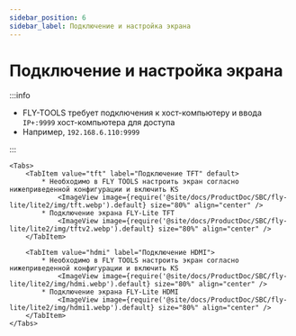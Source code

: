 ```yaml
---
sidebar_position: 6
sidebar_label: Подключение и настройка экрана
---
```







# Подключение и настройка экрана

:::info

* FLY-TOOLS требует подключения к хост-компьютеру и ввода `IP+:9999` хост-компьютера для доступа
* Например, `192.168.6.110:9999`

:::

    <Tabs>
        <TabItem value="tft" label="Подключение TFT" default>
            * Необходимо в FLY TOOLS настроить экран согласно нижеприведенной конфигурации и включить KS
                <ImageView image={require('@site/docs/ProductDoc/SBC/fly-lite/lite2/img/tft.webp').default} size="80%" align="center" />
            * Подключение экрана FLY-Lite TFT
                <ImageView image={require('@site/docs/ProductDoc/SBC/fly-lite/lite2/img/tftv2.webp').default} size="80%" align="center" />
        </TabItem>

        <TabItem value="hdmi" label="Подключение HDMI">
            * Необходимо в FLY TOOLS настроить экран согласно нижеприведенной конфигурации и включить KS
                <ImageView image={require('@site/docs/ProductDoc/SBC/fly-lite/lite2/img/hdmi.webp').default} size="80%" align="center" />               
            * Подключение экрана FLY-Lite HDMI
                <ImageView image={require('@site/docs/ProductDoc/SBC/fly-lite/lite2/img/hdmi1.webp').default} size="80%" align="center" />
        </TabItem>
    </Tabs>
